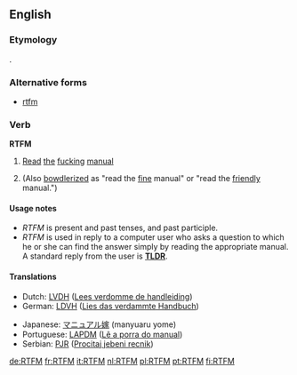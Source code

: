 ==English==
===Etymology===
{{initialism}}.

===Alternative forms===
*[[rtfm]]

===Verb===
'''RTFM''' {{intransitive}}
# {{internet}} [[read|Read]] [[the]] [[fucking]] [[manual]]
#(Also [[bowdlerized]] as "read the [[fine]] manual" or "read the [[friendly]] manual.")

====Usage notes====
*''RTFM'' is present and past tenses, and past participle.
*''RTFM'' is used in reply to a computer user who asks a question to which he or she can find the answer simply by reading the appropriate manual.  A standard reply from the user is '''[[TLDR]]'''.


====Translations====
<!--Note: Provide ABBREVIATIONS where these exist and ensure translations are IDIOMATIC-->
{{top}}
*Dutch: [[LVDH]] ([[Lees verdomme de handleiding]])
*German: [[LDVH]] ([[Lies das verdammte Handbuch]])
{{mid}}
*Japanese: [[マニュアル嫁]] (manyuaru yome)
*Portuguese: [[LAPDM]] ([[Lê a porra do manual]])
*Serbian: [[PJR]] ([[Procitaj jebeni recnik]])
{{bottom}}

[[de:RTFM]]
[[fr:RTFM]]
[[it:RTFM]]
[[nl:RTFM]]
[[pl:RTFM]]
[[pt:RTFM]]
[[fi:RTFM]]